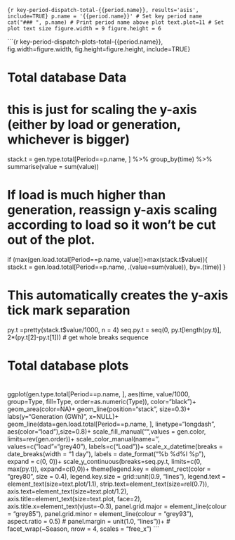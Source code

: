 
```{r key-period-dispatch-total-{{period.name}}, results='asis', include=TRUE}
p.name = '{{period.name}}' # Set key period name
cat("### ", p.name) # Print period name above plot
text.plot=11 # Set plot text size
figure.width = 9
figure.height = 6
```

```{r key-period-dispatch-plots-total-{{period.name}}, fig.width=figure.width, fig.height=figure.height, include=TRUE}

# ###############################################################################
# Total database Data
# ###############################################################################   

# this is just for scaling the y-axis (either by load or generation, whichever is bigger)
stack.t = gen.type.total[Period==p.name, ] %>% 
  group_by(time) %>%
  summarise(value = sum(value))

# If load is much higher than generation, reassign y-axis scaling according to load so it won't be cut out of the plot.
if (max(gen.load.total[Period==p.name, value])>max(stack.t$value)){
  stack.t = gen.load.total[Period==p.name, .(value=sum(value)), by=.(time)]
}

# This automatically creates the y-axis tick mark separation
py.t  =pretty(stack.t$value/1000, n = 4)
seq.py.t = seq(0, py.t[length(py.t)], 2*(py.t[2]-py.t[1])) # get whole breaks sequence 

# #############################################################################################################
# Total database plots
# #############################################################################################################
ggplot(gen.type.total[Period==p.name, ], aes(time, value/1000, group=Type, fill=Type, order=as.numeric(Type)), color="black")+
      geom_area(color=NA)+
      geom_line(position="stack", size=0.3)+
      labs(y="Generation (GWh)", x=NULL)+
      geom_line(data=gen.load.total[Period==p.name, ], linetype="longdash", aes(color="load"),size=0.8)+
      scale_fill_manual("",values = gen.color, limits=rev(gen.order))+
      scale_color_manual(name='', values=c("load"="grey40"), labels=c("Load"))+
      scale_x_datetime(breaks = date_breaks(width = "1 day"), labels = date_format("%b %d\n%I %p"), expand = c(0, 0))+
      scale_y_continuous(breaks=seq.py.t, limits=c(0, max(py.t)), expand=c(0,0))+
      theme(legend.key = element_rect(color = "grey80", size = 0.4),
            legend.key.size = grid::unit(0.9, "lines"), 
            legend.text = element_text(size=text.plot/1.1),
            strip.text=element_text(size=rel(0.7)),
            axis.text=element_text(size=text.plot/1.2), 
            axis.title=element_text(size=text.plot, face=2), 
            axis.title.x=element_text(vjust=-0.3),
            panel.grid.major = element_line(colour = "grey85"),
            panel.grid.minor = element_line(colour = "grey93"),
            aspect.ratio = 0.5)
#                           panel.margin = unit(1.0, "lines"))+
#                           facet_wrap(~Season, nrow = 4, scales = "free_x")
```



  
  
